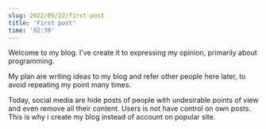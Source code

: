 ```yaml
---
slug: 2022/05/22/first-post
title: 'First post'
time: '02:30'
---
```


Welcome to my blog. I've create it to expressing my opinion, primarily about programming.

My plan are writing ideas to my blog and refer other people here later, to avoid repeating my point many times.

Today, social media are hide posts of people with undesirable points of view and even remove all their content. Users is not have control on own posts. This is why i create my blog instead of account on popular site.
